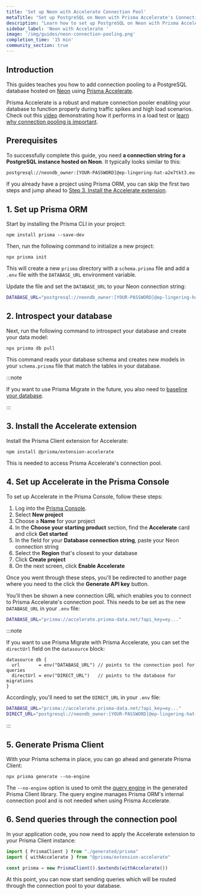 ```yaml
---
title: 'Set up Neon with Accelerate Connection Pool'
metaTitle: "Set up PostgreSQL on Neon with Prisma Accelerate's Connection Pool"
description: "Learn how to set up PostgreSQL on Neon with Prisma Accelerate's Connection Pool"
sidebar_label: 'Neon with Accelerate '
image: '/img/guides/neon-connection-pooling.png'
completion_time: '15 min'
community_section: true
---
```


## Introduction

This guides teaches you how to add connection pooling to a PostgreSQL database hosted on [Neon](https://neon.tech/) using [Prisma Accelerate](/accelerate). 

Prisma Accelerate is a robust and mature connection pooler enabling your database to function properly during traffic spikes and high load scenarios. Check out this [video](https://www.youtube.com/watch?v=cnL75if6Aq0) demonstrating how it performs in a load test or [learn why connection pooling is important](https://www.prisma.io/blog/saving-black-friday-with-connection-pooling).

## Prerequisites

To successfully complete this guide, you need **a connection string for a PostgreSQL instance hosted on Neon**. It typically looks similar to this:

```bash no-copy
postgresql://neondb_owner:[YOUR-PASSWORD]@ep-lingering-hat-a2e7tkt3.eu-central-1.aws.neon.tech/neondb?sslmode=require
```

If you already have a project using Prisma ORM, you can skip the first two steps and jump ahead to [Step 3. Install the Accelerate extension](#3-install-the-accelerate-extension).

## 1. Set up Prisma ORM

Start by installing the Prisma CLI in your project:

```
npm install prisma --save-dev
```

Then, run the following command to initialize a new project:

```
npx prisma init
```

This will create a new `prisma` directory with a `schema.prisma` file and add a `.env` file with the `DATABASE_URL` environment variable.

Update the file and set the `DATABASE_URL` to your Neon connection string:

```bash file=.env
DATABASE_URL="postgresql://neondb_owner:[YOUR-PASSWORD]@ep-lingering-hat-a2e7tkt3.eu-central-1.aws.neon.tech/neondb?sslmode=require"
```

## 2. Introspect your database

Next, run the following command to introspect your database and create your data model:

```terminal
npx prisma db pull
```

This command reads your database schema and creates new models in your `schema.prisma` file that match the tables in your database.

:::note

If you want to use Prisma Migrate in the future, you also need to [baseline your database](/orm/prisma-migrate/workflows/baselining). 

:::

## 3. Install the Accelerate extension

Install the Prisma Client extension for Accelerate:

```terminal
npm install @prisma/extension-accelerate
```

This is needed to access Prisma Accelerate's connection pool.

## 4. Set up Accelerate in the Prisma Console

To set up Accelerate in the Prisma Console, follow these steps:

1. Log into the [Prisma Console](https://console.prisma.io).
1. Select **New project**
1. Choose a **Name** for your project
1. In the **Choose your starting product** section, find the **Accelerate** card and click **Get started**
1. In the field for your **Database connection string**, paste your Neon connection string
1. Select the **Region** that's closest to your database
1. Click **Create project**
1. On the next screen, click **Enable Accelerate**

Once you went through these steps, you'll be redirected to another page where you need to the click the **Generate API key** button.

You'll then be shown a new connection URL which enables you to connect to Prisma Accelerate's connection pool. This needs to be set as the new `DATABASE_URL` in your `.env` file:

```bash file=.env
DATABASE_URL="prisma://accelerate.prisma-data.net/?api_key=ey..."
```

:::note

If you want to use Prisma Migrate with Prisma Accelerate, you can set the `directUrl` field on the `datasource` block:

```prisma file=schema.prisma
datasource db {
  url       = env("DATABASE_URL") // points to the connection pool for queries
  directUrl = env("DIRECT_URL")   // points to the database for migrations
}
```

Accordingly, you'll need to set the `DIRECT_URL` in your `.env` file:

```bash file=.env
DATABASE_URL="prisma://accelerate.prisma-data.net/?api_key=ey..."
DIRECT_URL="postgresql://neondb_owner:[YOUR-PASSWORD]@ep-lingering-hat-a2e7tkt3.eu-central-1.aws.neon.tech/neondb?sslmode=require"
```

:::

## 5. Generate Prisma Client

With your Prisma schema in place, you can go ahead and generate Prisma Client:

```
npx prisma generate --no-engine
```

The `--no-engine` option is used to omit the [query engine](/orm/more/under-the-hood/engines) in the generated Prisma Client library. The query engine manages Prisma ORM's internal connection pool and is not needed when using Prisma Accelerate.

## 6. Send queries through the connection pool

In your application code, you now need to apply the Accelerate extension to your Prisma Client instance:

```ts
import { PrismaClient } from "./generated/prisma"
import { withAccelerate } from "@prisma/extension-accelerate"

const prisma = new PrismaClient().$extends(withAccelerate())
```

At this point, you can now start sending queries which will be routed through the connection pool to your database.